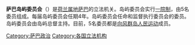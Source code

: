 '''萨巴岛屿委员会'''（{{lang-en|Saba Island Council}}）是[[荷兰|荷兰]][[属地|属地]][[萨巴|萨巴]]的立法机关。岛屿委员会实行[[一院制|一院制]]，由5名委员组成。每届岛屿委员会任期4年。岛屿委员会任命和监督执行委员会的委员。岛屿委员会由岛屿总督主持。目前，5名委员都是[[向风群岛人民运动|向风群岛人民运动]]成员。

{{美洲题目|议会}}

[[Category:萨巴政治|Category:萨巴政治]]
[[Category:各国立法机构|Category:各国立法机构]]